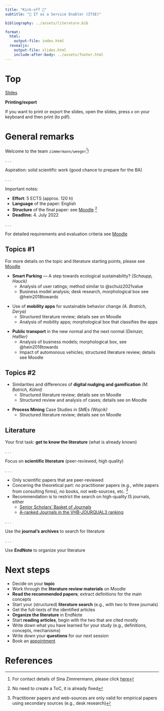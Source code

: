 ```yaml
---
title: "Kick-off 🧐"
subtitle: "🧠 IT as a Service Enabler (ITSE)"

bibliography: ../assets/literature.bib

format: 
  html:
    output-file: index.html
  revealjs:
    output-file: slides.html 
    include-after-body: ../assets/footer.html    
---
```


# Top{visibility="hidden" .slide-link-hidden .unlisted}
[Slides](slides.html)

__Printing/export__

If you want to print or export the slides, open the slides, press `e` on your keyboard and then print (to pdf).

# General remarks

Welcome to the team `zimmermann/weeger`[^Z]!

[^Z]: For contact details of Sina Zimmermann, please click [here](https://www.hnu.de/sina-zimmermann)

. . .

Aspiration: solid scientific work (good chance to prepare for the BA)

. . .

Important notes:

:::{.incremental}
- __Effort__: 5 ECTS (approx. 120 h)
- __Language__ of the paper: English
- __Structure__ of the final paper: see [Moodle](https://elearning.hnu.de/mod/resource/view.php?id=518345) [^S]
- __Deadline:__ 4. July 2022
:::

[^S]: No need to create a ToC, it is already fixed

. . . 

For detailed requirements and evaluation criteria see [Moodle](https://elearning.hnu.de/mod/resource/view.php?id=518346)


## Topics #1

For more details on the topic and literature starting points, please see [Moodle](https://elearning.hnu.de/mod/resource/view.php?id=518344)

:::{.fragment .fade-in-then-semi-out}
- __Smart Parking__ — A step towards ecological sustainability? *(Schaupp, Hauck)*
  - Analysis of user ratings; method similar to @schulz2021value
  - Business model analysis; desk research, morphological box see @hein2018towards
:::
:::{.fragment .fade-in-then-semi-out}
- Use of __mobility apps__ for sustainable behavior change *(A. Bratrich, Derya)*
  - Structured literature review; details see on Moodle
  - Analysis of mobility apps; morphological box that classifies the apps
:::
:::{.fragment .fade-in-then-semi-out}
- __Public transport__ in the new normal and the next normal *(Deinzer, Haßler)*
  - Analysis of business models; morphological box, see @hein2018towards
  - Impact of automonous vehicles; structured literature review; details see Moodle
:::

## Topics #2

:::{.fragment .fade-in-then-semi-out}
- Similarities and differences of __digital nudging and gamification__ *(M. Batrich, Kühnl)*
  - Structured literature review; details see on Moodle
  - Structured review and analysis of cases; details see on Moodle
:::
:::{.fragment .fade-in-then-semi-out}
- __Process Mining__ Case Studies in SMEs *(Wojcik)*
  - Structured literature review; details see on Moodle 
:::

## Literature

Your first task: __get to know the literature__ (what is already known)

. . .

Focus on __scientific literature__ (peer-reviewed, high quality)

. . .

:::{.incremental}
- Only scientific papers that are peer-reviewed
- Concering the theoretical part: no practitioner papers (e.g., white papers from consulting firms), no books, not web-sources, etc. [^1]
- Recommendation is to restrict the search on high-quality IS journals, either
	- [Senior Scholars' Basket of Journals](https://aisnet.org/page/SeniorScholarBasket)
	- [A-ranked Journals in the VHB-JOURQUAL3 ranking](https://vhbonline.org/fileadmin/user_upload/JQ3_WI.pdf)
:::

[^1]: Practitioner papers and web-sources are only valid for empirical papers using secondary sources (e.g., desk research)

. . .

Use the __journal's archives__ to search for literature

. . .

Use __EndNote__ to organize your literature

# Next steps

:::{.incremental}
- Decide on your __topic__
- Work through the __literature review materials__ on Moodle
- __Read the recommended papers__; extract definitions for the main concepts
- Start your (structured) __literature search__ (e.g., with two to three journals)
- Get the full-texts of the identified articles
- __Organize the literature__ in EndNote
- Start __reading articles__, begin with the two that are cited mostly
- Write down what you have learned for your study (e.g., definitions, concepts, mechanisms)
- Write down your __questions__ for our next session
- Book an [appointment](https://calendly.com/awe-hnu/ima-itse)
:::

# References
::: {#refs}
:::